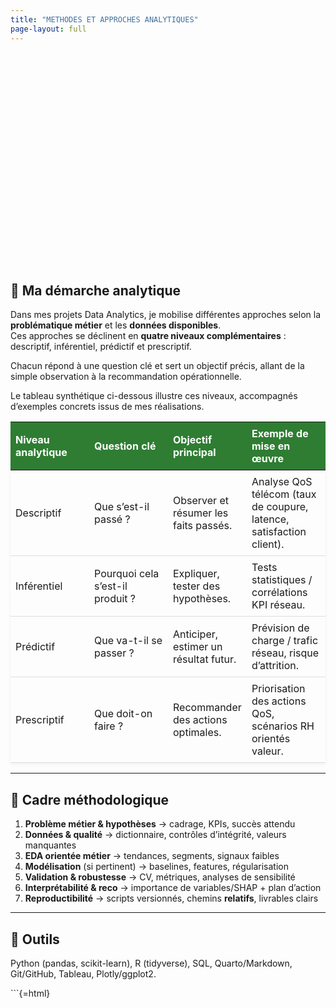 ```yaml
---
title: "METHODES ET APPROCHES ANALYTIQUES"
page-layout: full
---
```


<!-- ===== BANNIÈRE FORCÉE (juste après le titre) ===== -->
<div class="hero-banner-methode"></div>

<!-- ===== CONTENU DE LA PAGE ===== -->

## 🔎 Ma démarche analytique

Dans mes projets Data Analytics, je mobilise différentes approches selon la **problématique métier** et les **données disponibles**.  
Ces approches se déclinent en **quatre niveaux complémentaires** : descriptif, inférentiel, prédictif et prescriptif.

Chacun répond à une question clé et sert un objectif précis, allant de la simple observation à la recommandation opérationnelle.

Le tableau synthétique ci-dessous illustre ces niveaux, accompagnés d’exemples concrets issus de mes réalisations.

| Niveau analytique | Question clé | Objectif principal | Exemple de mise en œuvre |
|---|---|---|---|
| Descriptif | Que s’est-il passé ? | Observer et résumer les faits passés. | Analyse QoS télécom (taux de coupure, latence, satisfaction client). |
| Inférentiel | Pourquoi cela s’est-il produit ? | Expliquer, tester des hypothèses. | Tests statistiques / corrélations KPI réseau. |
| Prédictif | Que va-t-il se passer ? | Anticiper, estimer un résultat futur. | Prévision de charge / trafic réseau, risque d’attrition. |
| Prescriptif | Que doit-on faire ? | Recommander des actions optimales. | Priorisation des actions QoS, scénarios RH orientés valeur. |

---

## 🧭 Cadre méthodologique
1) **Problème métier & hypothèses** → cadrage, KPIs, succès attendu  
2) **Données & qualité** → dictionnaire, contrôles d’intégrité, valeurs manquantes  
3) **EDA orientée métier** → tendances, segments, signaux faibles  
4) **Modélisation** (si pertinent) → baselines, features, régularisation  
5) **Validation & robustesse** → CV, métriques, analyses de sensibilité  
6) **Interprétabilité & reco** → importance de variables/SHAP + plan d’action  
7) **Reproductibilité** → scripts versionnés, chemins **relatifs**, livrables clairs

---

## 🧰 Outils
Python (pandas, scikit-learn), R (tidyverse), SQL, Quarto/Markdown, Git/GitHub, Tableau, Plotly/ggplot2.

<!-- ================= STYLES LOCAUX (ne s'affichent pas) ================= -->
```{=html}
<style>
/* ===== Titre H1 en bleu ===== */
.quarto-title .title, .quarto-title h1.title{
  color:#0A4E9B !important;
}

/* ===== Bannière méthode (même logique que "Qui suis-je ?") ===== */
.hero-banner-methode{
  width: 100%;
  height: 340px; /* ajuste 280–380px si besoin */
  background-image: url('/assets/banners/banniere-methode.png');
  background-size: cover;
  background-position: center center;
  margin-bottom: 24px; /* ← espace sous la bannière (1–2 lignes) */
}

/* ===== Table stylée (CSS encapsulé) ===== */
table { border-collapse: collapse; width: 100%; margin-top: 1rem; box-shadow: 0 2px 6px rgba(0,0,0,0.05); }
th { background-color: #2E7D32; color: white; padding: 8px; text-align: left; }
td { padding: 8px; border-bottom: 1px solid #ddd; }
tr:hover { background-color: #f6f6f6; }

/* ===== Mobile ===== */
@media (max-width: 600px){
  .hero-banner-methode{ height: 240px; margin-bottom: 20px; }
}
</style>
